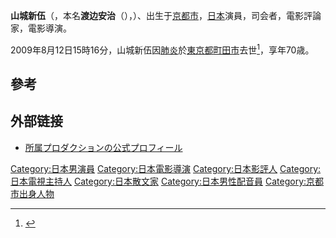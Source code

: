 {{多個問題|
{{roughtranslation|time=2013-09-30T14:02:12+00:00}}
{{expand|time=2013-09-30T13:58:47+00:00}}
{{refimprove|time=2013-09-30T13:58:47+00:00}}
}}
'''山城新伍'''（{{lang-ja|'''やましろ しんご'''}}，本名'''渡边安治'''（{{lang-ja|'''わたなべ やすじ'''}}），{{bd|1938年|11月10日|2009年|8月12日|CatIdx=Yamashiro Shingo}}）、出生于[[京都市|京都市]]，[[日本|日本]]演員，司会者，電影評論家，電影導演。

2009年8月12日15時16分，山城新伍因[[肺炎|肺炎]]於[[東京都|東京都]][[町田市|町田市]]去世<ref>{{Cite web|url= http://www.asahi.com/showbiz/nikkan/NIK200908150016.html|title= 山城新伍さん荼毘に付され遺骨は金閣寺へ|accessdate= 2013-09-30|4= |archive-date= 2009-08-18|archive-url= https://web.archive.org/web/20090818214708/http://www.asahi.com/showbiz/nikkan/NIK200908150016.html|dead-url= no}}</ref>，享年70歳。

== 參考 ==

{{Reflist}}

== 外部链接 ==
* [https://web.archive.org/web/20130820100629/http://www.officetouch.co.jp/cgi-bin/officetouch/siteup.cgi?category=4&page=1 所属プロダクションの公式プロフィール]

{{DEFAULTSORT:Yamashiro Shingo}}

[[Category:日本男演員|Category:日本男演員]]
[[Category:日本電影導演|Category:日本電影導演]]
[[Category:日本影評人|Category:日本影評人]]
[[Category:日本電視主持人|Category:日本電視主持人]]
[[Category:日本散文家|Category:日本散文家]]
[[Category:日本男性配音員|Category:日本男性配音員]]

[[Category:京都市出身人物|Category:京都市出身人物]]